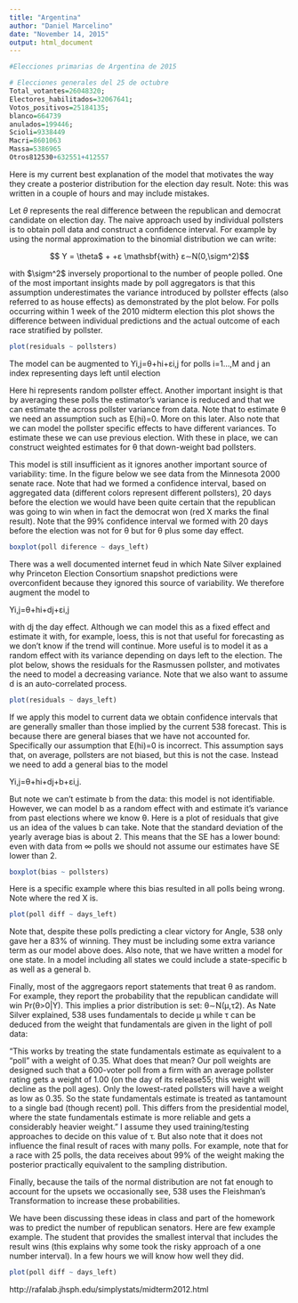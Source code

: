 ```yaml
---
title: "Argentina"
author: "Daniel Marcelino"
date: "November 14, 2015"
output: html_document
---
```



```r
#Elecciones primarias de Argentina de 2015

```

```r
# Elecciones generales del 25 de octubre
Total_votantes=26048320;
Electores_habilitados=32067641;
Votos_positivos=25184135;
blanco=664739
anulados=199446;
Scioli=9338449
Macri=8601063
Massa=5386965
Otros812530+632551+412557
```

Here is my current best explanation of the model that motivates the way they create a posterior distribution for the election day result. Note: this was written in a couple of hours and may include mistakes.

Let $\theta$ represents the real difference between the republican and democrat candidate on election day. The naive approach used by individual pollsters is to obtain poll data and construct a confidence interval. For example by using the normal approximation to the binomial distribution we can write:

$$ Y = \theta$ + +ε \mathsbf{with} ε∼N(0,\sigm^2)$$

with $\sigm^2$ inversely proportional to the number of people polled. One of the most important insights made by poll aggregators is that this assumption underestimates the variance introduced by pollster effects (also referred to as house effects) as demonstrated by the plot below. For polls occurring within 1 week of the 2010 midterm election this plot shows the difference between individual predictions and the actual outcome of each race stratified by pollster.



```r
plot(residuals ~ pollsters)
```

The model can be augmented to
Yi,j=θ+hi+εi,j for polls i=1…,M and j an index representing days left until election

Here hi represents random pollster effect. Another important insight is that by averaging these polls the estimator’s variance is reduced and that we can estimate the across pollster variance from data. Note that to estimate θ we need an assumption such as E(hi)=0. More on this later. Also note that we can model the pollster specific effects to have different variances. To estimate these we can use previous election. With these in place, we can construct weighted estimates for θ that down-weight bad pollsters.

This model is still insufficient as it ignores another important source of variability: time. In the figure below we see data from the Minnesota 2000 senate race. Note that had we formed a confidence interval, based on aggregated data (different colors represent different pollsters), 20 days before the election we would have been quite certain that the republican was going to win when in fact the democrat won (red X marks the final result). Note that the 99% confidence interval we formed with 20 days before the election was not for θ but for θ plus some day effect.

```r
boxplot(poll diference ~ days_left)
```

There was a well documented internet feud in which Nate Silver explained why Princeton Election Consortium snapshot predictions were overconfident because they ignored this source of variability. We therefore augment the model to

Yi,j=θ+hi+dj+εi,j

with dj the day effect. Although we can model this as a fixed effect and estimate it with, for example, loess, this is not that useful for forecasting as we don’t know if the trend will continue. More useful is to model it as a random effect with its variance depending on days left to the election. The plot below, shows the residuals for the Rasmussen pollster, and motivates the need to model a decreasing variance. Note that we also want to assume d is an auto-correlated process.


```r
plot(residuals ~ days_left)
```


If we apply this model to current data we obtain confidence intervals that are generally smaller than those implied by the current 538 forecast. This is because there are general biases that we have not accounted for. Specifically our assumption that E(hi)=0 is incorrect. This assumption says that, on average, pollsters are not biased, but this is not the case. Instead we need to add a general bias to the model

Yi,j=θ+hi+dj+b+εi,j.

But note we can’t estimate b from the data: this model is not identifiable. However, we can model b as a random effect with and estimate it’s variance from past elections where we know θ. Here is a plot of residuals that give us an idea of the values b can take. Note that the standard deviation of the yearly average bias is about 2. This means that the SE has a lower bound: even with data from ∞ polls we should not assume our estimates have SE lower than 2.


```r
boxplot(bias ~ pollsters)
```



Here is a specific example where this bias resulted in all polls being wrong. Note where the red X is.



```r
plot(poll diff ~ days_left)
```



Note that, despite these polls predicting a clear victory for Angle, 538 only gave her a 83% of winning. They must be including some extra variance term as our model above does. Also note, that we have written a model for one state. In a model including all states we could include a state-specific b as well as a general b.

Finally, most of the aggregaors report statements that treat θ as random. For example, they report the probability that the republican candidate will win Pr(θ>0|Y). This implies a prior distribution is set: θ∼N(μ,τ2). As Nate Silver explained, 538 uses fundamentals to decide μ while τ can be deduced from the weight that fundamentals are given in the light of poll data:

“This works by treating the state fundamentals estimate as equivalent to a “poll” with a weight of 0.35. What does that mean? Our poll weights are designed such that a 600-voter poll from a firm with an average pollster rating gets a weight of 1.00 (on the day of its release55; this weight will decline as the poll ages). Only the lowest-rated pollsters will have a weight as low as 0.35. So the state fundamentals estimate is treated as tantamount to a single bad (though recent) poll. This differs from the presidential model, where the state fundamentals estimate is more reliable and gets a considerably heavier weight.”
I assume they used training/testing approaches to decide on this value of τ. But also note that it does not influence the final result of races with many polls. For example, note that for a race with 25 polls, the data receives about 99% of the weight making the posterior practically equivalent to the sampling distribution.

Finally, because the tails of the normal distribution are not fat enough to account for the upsets we occasionally see, 538 uses the Fleishman’s Transformation to increase these probabilities.

We have been discussing these ideas in class and part of the homework was to predict the number of republican senators. Here are few example example. The student that provides the smallest interval that includes the result wins (this explains why some took the risky approach of a one number interval). In a few hours we will know how well they did.

```r
plot(poll diff ~ days_left)
```

http://rafalab.jhsph.edu/simplystats/midterm2012.html
